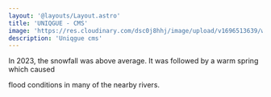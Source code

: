 ```yaml
---
layout: '@layouts/Layout.astro'
title: 'UNIQGUE - CMS'
image: 'https://res.cloudinary.com/dsc0j8hhj/image/upload/v1696513639/work-sample/uniqgue-cms.png'
description: 'Uniqgue cms'
---
```


In 2023, the snowfall was above average.
It was followed by a warm spring which caused

flood conditions in many of the nearby rivers.
